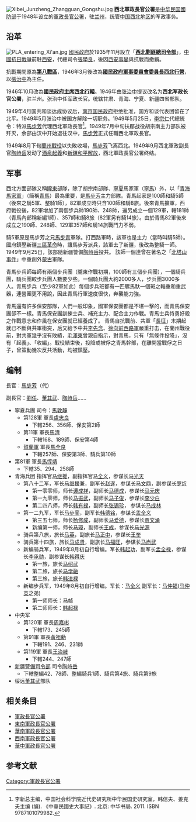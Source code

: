 [[File:Xibei_Junzheng_Zhangguan_Gongshu.jpg|thumb]]
'''西北軍政長官公署'''是[[中华民国國防部|中华民国國防部]]于1948年设立的[[軍政長官公署|軍政長官公署]]，驻[[兰州|兰州]]，统管[[中国西北地区|中国西北地区]]的军政事务。

==沿革==
[[File:PLA_entering_Xi'an.jpg|thumb]]
[[國民政府|國民政府]]於1935年11月設立「'''[[西北剿匪總司令部|西北剿匪總司令部]]'''」，[[中國抗日戰爭|中國抗日戰爭]]前駐[[西安|西安]]，代總司令[[張學良|張學良]]，後因[[西安事變|西安事變]]與抗戰而撤銷。

抗戰期間原為'''[[抗日战争第八战区|第八戰區]]'''，1946年3月後改為'''[[國民政府軍事委員會委員長西北行營|國民政府軍事委員會委員長西北行營]]'''，以[[張治中|張治中]]為主任。

1946年10月改為'''[[國民政府主席西北行轅|國民政府主席西北行轅]]'''。1946年由[[张治中|张治中]]提议改名为'''西北军政长官公署'''，驻兰州。张治中任军政长官。统辖甘肃、青海、宁夏、新疆四省部队。

1949年4月国共和谈达成协议后，[[南京国民政府|南京国民政府]]拒绝批准，国方和谈代表团留在了北平。1949年5月张治中被国方解除一切职务。1949年5月25日，[[李宗仁|李宗仁]]代總統令：特派[[馬步芳|馬步芳]]代理西北軍政長官<ref name=民 >李新总主编，中国社会科学院近代史研究所中华民国史研究室，韩信夫、姜克夫主编 (编). 《中華民國史大事記》. 北京: 中华书局. 2011. ISBN 9787101079982.</ref>{{rp|8926}}。1949年7月中旬扶郿战役胡宗南主力部队被歼灭，余部由汉中开始退往汉中，[[馬步芳|馬步芳]]正式任職西北軍政長官。

1949年8月下旬[[蘭州戰役|蘭州戰役]]以失敗收場，[[馬步芳|馬步芳]]飞离西北。1949年9月西北軍政副長官[[陶峙岳|陶峙岳]]发动了[[酒泉起義|酒泉起義]]和[[新疆和平解放|新疆和平解放]]，西北軍政長官公署终结。

==军事==
西北方面部隊又稱[[隴東|隴東]]部隊，除了胡宗南部隊、[[寧夏|寧夏]]馬家軍（[[寧馬|寧馬]]）外，以「[[青海|青海]][[馬家軍|馬家軍]]」（簡稱[[青馬|青馬]]）最為重要，是[[馬步芳|馬步芳]]主力部隊。青馬起家是100師和騎5師（後來之騎5軍、整騎1師），82軍成立時只含100師和騎8旅。後來青馬擴軍，西府戰役後，82軍增加了兩個步兵師190師、248師，還另成立一個129軍，轄181師（青馬內部稱新編1師）、357師和騎8旅（82軍另有騎14旅）。由於青馬82軍後來成立之190師、248師、129軍357師和騎14旅戰鬥力不弱。

騎5軍原是馬步芳之兄[[馬步青|馬步青]]軍隊。打西路軍時，該軍也是主力（當時叫騎5師）。國府鎮壓新疆[[三區革命|三區革命]]時，讓馬步芳派兵，該軍去了新疆，後改為整騎一師。
1949年9月25日，該部隨新疆警備[[陶峙岳|陶峙岳]]投共。
該師一個連曾在著名之「[[北塔山事件|北塔山事件]]」中重創外[[蒙古|蒙古]]軍隊。

青馬步兵師每師有兩個步兵團（隴東作戰初期，100師有三個步兵團），一個騎兵團，騎兵團較步兵團人數要少些。一個騎兵團大約2000多人，步兵團3000多人。青馬步兵（至少82軍如此）每個步兵班都有一匹騾馬馱一個斑之輜重和重武器，連營團更不用說，因此青馬行軍速度很快，奔襲能力強。

青馬還有許多保安部隊，人們一般印象，國軍保安團都是不堪一擊的，而青馬保安團卻不一樣。青馬保安團訓練士兵、補充主力、配合主力作戰。青馬士兵恃勇好殺之作戰意志和作風在保安團就已經養成了。
青馬自抗戰前、共軍「[[長征|長征]]」末期起就已不斷與共軍衝突，后又給予中共[[李先念|李先念]]、[[徐向前|徐向前]][[西路軍|西路軍]]嚴重打击，在蘭州戰役前，對共軍幾乎沒有敗績，[[毛澤東|毛澤東]]曾親自指示，對青馬，只有「無條件投降」，沒有「起義」、「收編」。戰役結束後，投降或被俘之青馬幹部，在離開當戰俘之日子，曾策動幾次反共活動，均被鎮壓。

==编制==
長官：[[馬步芳|馬步芳]]（代）

副長官：[[劉任|劉任]]、[[董其武|董其武]]、[[陶峙岳|陶峙岳]]……
           
*寧夏兵團  司令：[[馬敦靜|馬敦靜]]
**第128軍  軍長[[盧忠良|盧忠良]]
***下轄256、356師、保安第2師
**第11軍   軍長[[馬清|馬清]]
***下轄168、189師、保安第4師
**[[賀蘭軍|賀蘭軍]]   軍長[[馬全良|馬全良]]
***下轄257師、保安第3師、騎兵第10師
*第81軍   軍長[[馬惇靖|馬惇靖]]
**下轄35、294、258師
*青海兵团 指挥官[[马继援|马继援]]，副指挥官[[马全义|马全义]]，参谋长[[马光天|马光天]]
**第八十二军，军长[[马继援|马继援]]兼，副军长[[赵遂|赵遂]]，参谋长[[马文鼎|马文鼎]]，副参谋长[[罗炘|罗炘]]
***第一零零师，师长[[谭成祥|谭成祥]]，副师长[[马德成|马德成]]，参谋长[[马元庆|马元庆]]
***第一九零师，师长[[马振武|马振武]]，副师长[[马子俊|马子俊]]，参谋长[[李少白|李少白]]
***第二四八师，师长[[韩有禄|韩有禄]]，副师长[[张锡珍|张锡珍]]， 参谋长[[马成林|马成林]]
**第一二九军，军长[[马步銮|马步銮]]，副军长[[韩德铭|韩德铭]]，参谋长[[孟全义|孟全义]]
***第三五七师，师长[[杨修成|杨修成]]，副师长[[马爱德|马爱德]]，参谋长[[贾文涌|贾文涌]]
***新编第一师，师长[[马璋|马璋]]，副师长[[王成|王成]]，参谋长[[马光源|马光源]]
**骑兵第八旅，旅长[[马英|马英]]，副旅长[[马正中|马正中]]，参谋长[[王奎|王奎]]
**骑兵第十四旅，旅长[[马成贤|马成贤]]，副旅长[[马福旺|马福旺]]，参谋长[[马尚武|马尚武]]
**新编骑兵军，1949年8月初自行增编。军长[[韩起功|韩起功]]，副军长[[孟全禄|孟全禄]]，参谋长[[李承勋|李承勋]]，副参谋长[[韩得庆|韩得庆]]
***第一旅，旅长[[马绍武|马绍武]]
***第二旅，旅长[[马学融|马学融]]
***第三旅，旅长[[韩进禄|韩进禄]]
**新编步兵军，1949年8月初自行增编。军长：[[马全义|马全义]] 副军长：[[马仲福|马仲福]]([[马仲英|马仲英]]之弟)
***第一师师长：[[马帧|马帧]] 
***第二师师长：[[韩起禄|韩起禄]]
*中央军
**第120軍   軍長[[周嘉彬|周嘉彬]]
***下轄173、245師
**第91軍   軍長[[黃祖勳|黃祖勳]]
***下轄191、246、231師
**第119軍   軍長[[王治岐|王治岐]]
***下轄244、247師
*[[新疆警備司令部|新疆警備司令部]]  司令[[陶峙岳|陶峙岳]]
**下轄整編42、78師、整編騎兵1師、騎兵第4旅、騎兵第9旅
*绥远[[董其武|董其武]]部队
==相关条目==
*[[軍政長官公署|軍政長官公署]]
*[[東南軍政長官公署|東南軍政長官公署]]
*[[華南軍政長官公署|華南軍政長官公署]]
*[[西南軍政長官公署|西南軍政長官公署]]
*[[華中軍政長官公署|華中軍政長官公署]]
==参考文献==
<references/>
[[Category:軍政長官公署|Category:軍政長官公署]]